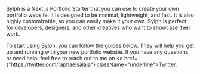Sylph is a Next.js Portfolio Starter that you can use to create your own portfolio website. 
It is designed to be minimal, lightweight, and fast. It is also highly customizable, 
so you can easily make it your own. Sylph is perfect for developers, designers, and other creatives who want to showcase their work.

To start using Sylph, you can follow the guides below. 
They will help you get up and running with your new portfolio website. 
If you have any questions or need help, feel free to reach out to me on <a href={"https://twitter.com/raphaelsalaja"} className="underline">Twitter</a>.